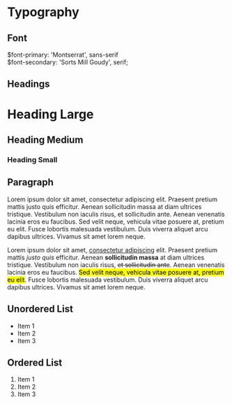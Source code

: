 
<Meta title="Globals/Typography" />

# Typography

## Font

<Story name="Font">
  <div style={{fontFamily: "'Montserrat', sans-serif"}}>
    $font-primary: 'Montserrat', sans-serif
  </div>
  <div style={{fontFamily: "'Sorts Mill Goudy', serif"}}>
    $font-secondary: 'Sorts Mill Goudy', serif;
  </div>
</Story>

## Headings

<Story name="Headings">
  <div>
    <h1>Heading Large</h1>
    <h2>Heading Medium</h2>
    <h3>Heading Small</h3>
  </div>
</Story>

## Paragraph

<Story name="Paragraph">
  <p>
    Lorem ipsum dolor sit amet, consectetur adipiscing elit. Praesent pretium mattis justo quis efficitur. Aenean sollicitudin massa at diam ultrices tristique. Vestibulum non iaculis risus, et sollicitudin ante. Aenean venenatis lacinia eros eu faucibus. Sed velit neque, vehicula vitae posuere at, pretium eu elit. Fusce lobortis malesuada vestibulum. Duis viverra aliquet arcu dapibus ultrices. Vivamus sit amet lorem neque.
  </p>
  <p>
    Lorem ipsum dolor sit amet, <a href="#">consectetur adipiscing</a> elit. Praesent pretium mattis <em>justo quis</em> efficitur. Aenean <strong>sollicitudin massa</strong> at diam ultrices tristique. Vestibulum non iaculis risus, <s>et sollicitudin ante</s>. Aenean venenatis lacinia eros eu faucibus. <mark>Sed velit neque, vehicula vitae posuere at, pretium eu elit</mark>. Fusce lobortis malesuada vestibulum. Duis viverra aliquet arcu dapibus ultrices. Vivamus sit amet lorem neque.
  </p>
</Story>

## Unordered List

<Story name="UnorderedList">
  <ul>
    <li>Item 1</li>
    <li>Item 2</li>
    <li>Item 3</li>
  </ul>
</Story>

## Ordered List

<Story name="OrderedList">
  <ol>
    <li>Item 1</li>
    <li>Item 2</li>
    <li>Item 3</li>
  </ol>
</Story>

